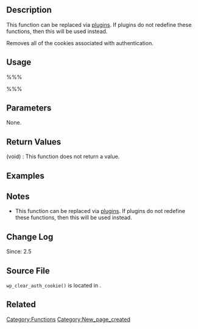 == Description ==
This function can be replaced via [[Glossary#plugins|plugins]]. If plugins do not redefine these functions, then this will be used instead.

Removes all of the cookies associated with authentication. 

== Usage ==
%%%<?php wp_clear_auth_cookie(); ?>%%%

== Parameters ==
None.

== Return Values ==
; (void) : This function does not return a value.

== Examples ==
<!-- Need creative examples. Feel free to link to external examples. -->

== Notes ==
* This function can be replaced via [[Glossary#plugins|plugins]]. If plugins do not redefine these functions, then this will be used instead.

== Change Log ==
Since: 2.5

== Source File ==
<!-- Need links to current source code files -->
<tt>wp_clear_auth_cookie()</tt> is located in {{Trac|wp-includes/pluggable.php}}.

== Related ==
<!--
    To Do:
    Need to find related functions.
    Need to create groups of functions and create templates to add them to a page quickly.
    Some functions may be related to many groups of functions.
-->

[[Category:Functions]]
[[Category:New_page_created]]